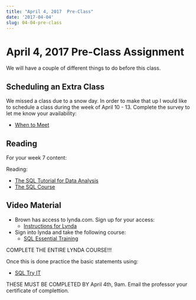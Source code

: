 ```yaml
---
title: "April 4, 2017  Pre-Class"
date: '2017-04-04'
slug: 04-04-pre-class
---
```




# April 4, 2017 Pre-Class Assignment

We will have a couple of different things to do before this class. 

## Scheduling an Extra Class

We missed a class due to a snow day. In order to make that up I would like to schedule a class during the week of April 10 - 13. Complete the survey to let me know your availability:

- [When to Meet](https://www.when2meet.com/?6106504-DKqh1)

## Reading

For your week 7 content:

Reading:

- [The SQL Tutorial for Data Analysis](https://community.modeanalytics.com/sql/tutorial/introduction-to-sql/)
- [The SQL Course](http://www.sqlcourse.com/)

## Video Material


- Brown has access to lynda.com. Sign up for your access:
    - [Instructions for Lynda](https://ithelp.brown.edu/kb/articles/440-lynda-com-online-learning)
- Sign into lynda and take the following course:
  - [SQL Essential Training](https://www.lynda.com/SQL-tutorials/SQL-Essential-Training/139988-2.html)

 

COMPLETE THE ENTIRE LYNDA COURSE!!!

 

Once this is done practice the basic statements using:

 - [SQL Try IT](http://www.w3schools.com/sql/)
 
 
THESE MUST BE COMPLETED BY April 4th, 9am. Email the professor your certificate of complettion.  
